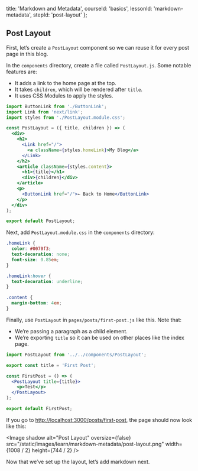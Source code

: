 
  title: 'Markdown and Metadata',
  courseId: 'basics',
  lessonId: 'markdown-metadata',
  stepId: 'post-layout'
};

## Post Layout

First, let’s create a `PostLayout` component so we can reuse it for every post page in this blog.

In the `components` directory, create a file called `PostLayout.js`. Some notable features are:

- It adds a link to the home page at the top.
- It takes `children`, which will be rendered after `title`.
- It uses CSS Modules to apply the styles.

```jsx
import ButtonLink from './ButtonLink';
import Link from 'next/link';
import styles from './PostLayout.module.css';

const PostLayout = ({ title, children }) => (
  <div>
    <h2>
      <Link href="/">
        <a className={styles.homeLink}>My Blog</a>
      </Link>
    </h2>
    <article className={styles.content}>
      <h1>{title}</h1>
      <div>{children}</div>
    </article>
    <p>
      <ButtonLink href="/">← Back to Home</ButtonLink>
    </p>
  </div>
);

export default PostLayout;
```

Next, add `PostLayout.module.css` in the `components` directory:

```css
.homeLink {
  color: #0070f3;
  text-decoration: none;
  font-size: 0.85em;
}

.homeLink:hover {
  text-decoration: underline;
}

.content {
  margin-bottom: 4em;
}
```

Finally, use `PostLayout` in `pages/posts/first-post.js` like this. Note that:

- We’re passing a paragraph as a child element.
- We’re exporting `title` so it can be used on other places like the index page.

```jsx
import PostLayout from '../../components/PostLayout';

export const title = 'First Post';

const FirstPost = () => (
  <PostLayout title={title}>
    <p>Test</p>
  </PostLayout>
);

export default FirstPost;
```

If you go to [http://localhost:3000/posts/first-post](http://localhost:3000/posts/first-post), the page should now look like this:

<Image
  shadow
  alt="Post Layout"
  oversize={false}
  src="/static/images/learn/markdown-metadata/post-layout.png"
  width={1008 / 2}
  height={744 / 2}
/>

Now that we’ve set up the layout, let’s add markdown next.

